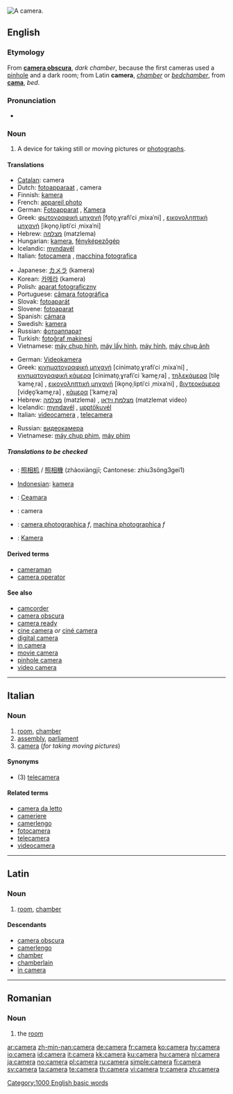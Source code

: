 {{see|caméra|cameră}}
[[Image:Canon A-1.jpg|thumb|right|A camera.]]
{{wikipedia}}
==English==

===Etymology===
From {{NL.}} '''[[camera obscura]]''', ''dark chamber'', because the first cameras used a [[pinhole]] and a dark room; from Latin '''camera''', ''[[chamber]]'' or ''[[bedchamber]]'', from '''[[cama]]''', ''bed''.

===Pronunciation===
*{{audio|en-us-camera.ogg|Audio (US)}}

===Noun===
{{en-noun}}

# A device for taking still or moving pictures or [[photograph]]s.

====Translations====
{{trans-top|still pictures}}
*[[Catalan]]: camera {{f}}
*Dutch: [[fotoapparaat]] {{n}}, camera {{m}}
*Finnish: [[kamera]]
*French: [[appareil photo]] {{m}}
*German: [[Fotoapparat]] {{m}}, [[Kamera]] {{f}}
*Greek: [[φωτογραφική μηχανή]] [fo̞to̞ˌɣrafiˈci ˌmixaˈni] {{f}}, [[εικονοληπτική μηχανή]] [iko̞no̞ˌliptiˈci ˌmixaˈni] {{f}}
*Hebrew: [[מצלמה]] (matzlema) {{f}}
*Hungarian: [[kamera]], [[fényképezőgép]]
*Icelandic: [[myndavél]] {{f}}
*Italian: [[fotocamera]] {{f}}, [[macchina fotografica]] {{f}}
{{trans-mid}}
*Japanese: [[カメラ]] (kamera)
*Korean: [[카메라]] (kamera)
*Polish: [[aparat fotograficzny]] {{m}}
*Portuguese: [[câmara fotográfica]] {{f}}
*Slovak: [[fotoaparát]] {{m}}
*Slovene: [[fotoaparat]] {{m}}
*Spanish: [[cámara]] {{f}}
*Swedish: [[kamera]] {{c}}
*Russian: [[фотоаппарат]] {{m}}
*Turkish: [[fotoğraf makinesi]]
*Vietnamese: [[máy chụp hình]], [[máy lấy hình]], [[máy hình]], [[máy chụp ảnh]]
{{trans-bottom}}

{{trans-top|moving pictures}}
*German: [[Videokamera]] {{f}}
*Greek: [[κινηματογραφική μηχανή]] [cinimato̞ˌɣrafiˈci ˌmixaˈni] {{f}}, [[κινηματογραφική κάμερα]] [cinimato̞ˌɣrafiˈci ˈkame̞ˌra] {{f}}, [[τηλεκάμερα]] [tile̞ˈkame̞ˌra] {{f}}, [[εικονοληπτική μηχανή]] [iko̞no̞ˌliptiˈci ˌmixaˈni] {{f}}, [[βιντεοκάμερα]] [vide̞o̞ˈkame̞ˌra] {{f}}, [[κάμερα]] [ˈkame̞ˌra] {{f}}
*Hebrew: [[מצלמה]] (matzlema) {{f}}, [[מצלמת וידאו]] (matzlemat video) {{f}}
*Icelandic: [[myndavél]] {{f}}, [[upptökuvél]] {{f}}
*Italian: [[videocamera]] {{f}}, [[telecamera]] {{f}}
{{trans-mid}}
*Russian: [[видеокамера]] {{f}}
*Vietnamese: [[máy chụp phim]], [[máy phim]]
{{trans-bottom}}

=====Translations to be checked=====
{{checktrans}}
*{{ttbc|Chinese}}: [[照相机]] / [[照相機]] (zhàoxiàngjī; Cantonese: zhiu3söng3gei1)
*[[w:Indonesian language|Indonesian]]: [[kamera]]
*{{ttbc|Irish}}: [[Ceamara]]
*{{ttbc|Interlingua}}: camera
*{{ttbc|Romanian}}: [[camera photographica]] ''f'', [[machina photographica]] ''f''
*{{ttbc|Swedish}}: [[Kamera]]

====Derived terms====
*[[cameraman]]
*[[camera operator]]

====See also====
*[[camcorder]]
*[[camera obscura]]
*[[camera ready]]
*[[cine camera]] ''or'' [[ciné camera]]
*[[digital camera]]
*[[in camera]]
*[[movie camera]]
*[[pinhole camera]]
*[[video camera]]

[[Category:1000 English basic words]]

----

==Italian==

===Noun===
{{it-noun|camer|f|a|e}}

# [[room]], [[chamber]]
# [[assembly]], [[parliament]]
# [[#English|camera]] (''for taking moving pictures'')

====Synonyms====
*(3) [[telecamera]]

====Related terms====
*[[camera da letto]]
*[[cameriere]]
*[[camerlengo]]
*[[fotocamera]]
*[[telecamera]]
*[[videocamera]]

----

==Latin==

===Noun===
{{la-noun|camera|camerae|camerae|f|first}}

# [[room]], [[chamber]]

====Descendants====
*[[camera obscura]]
*[[camerlengo]]
*[[chamber]]
*[[chamberlain]]
*[[in camera]]

----

==Romanian==

===Noun===
{{ro-noun-def|f|na|cameră}}

# the [[room]]

[[ar:camera]]
[[zh-min-nan:camera]]
[[de:camera]]
[[fr:camera]]
[[ko:camera]]
[[hy:camera]]
[[io:camera]]
[[id:camera]]
[[it:camera]]
[[kk:camera]]
[[ku:camera]]
[[hu:camera]]
[[nl:camera]]
[[ja:camera]]
[[no:camera]]
[[pl:camera]]
[[ru:camera]]
[[simple:camera]]
[[fi:camera]]
[[sv:camera]]
[[ta:camera]]
[[te:camera]]
[[th:camera]]
[[vi:camera]]
[[tr:camera]]
[[zh:camera]]